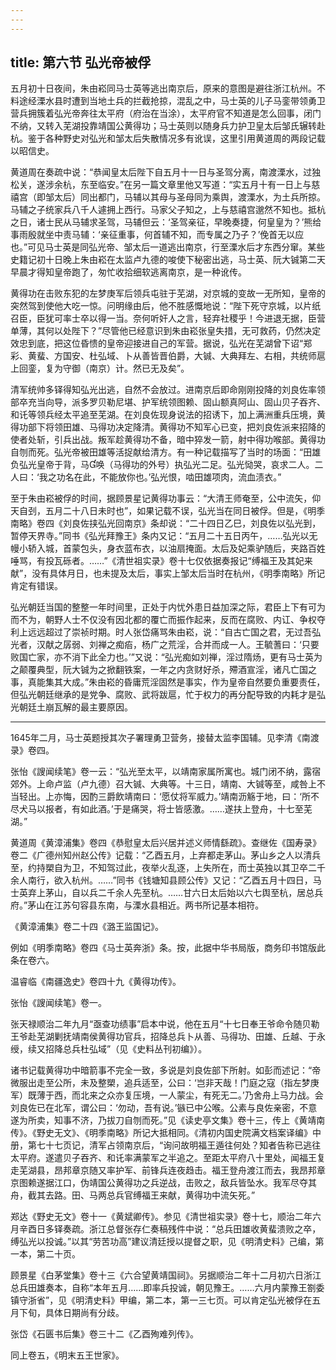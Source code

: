 ```yaml
---
---
---
```

title: 第六节 弘光帝被俘
---




五月初十日夜间，朱由崧同马士英等逃出南京后，原来的意图是避往浙江杭州。不料途经溧水县时遭到当地土兵的拦截抢掠，混乱之中，马士英的儿子马銮带领勇卫营兵拥簇着弘光帝奔往太平府（府治在当涂），太平府官不知道是怎么回事，闭门不纳，又转入芜湖投靠靖国公黄得功；马士英则以随身兵力护卫皇太后邹氏辗转赴杭。鉴于各种野史对弘光和邹太后失散情况多有讹误，这里引用黄道周的两段记载以昭信史。

黄道周在奏疏中说：“恭闻皇太后陛下自五月十一日与圣驾分离，南渡溧水，过独松关，遂涉余杭，东至临安。”在另一篇文章里他又写道：“实五月十有一日上与慈禧宫（即邹太后）同出都门，马辅以其母与圣母同为乘舆，渡溧水，为土兵所掠。马辅之子统家兵八千人遽拥上西行。马家父子知之，上与慈禧宫邈然不知也。抵杭之日，诸士民从马辅求圣驾，马辅但云：‘圣驾亲征，早晚奏捷，何皇皇为？’熊给事雨殷就坐中责马辅：‘亲征重事，何首辅不知，而专属之乃子？’俛首无以应也。”可见马士英是同弘光帝、邹太后一道逃出南京，行至溧水后才东西分窜。某些史籍记初十日晚上朱由崧在太监卢九德的唆使下秘密出逃，马士英、阮大铖第二天早晨才得知皇帝跑了，匆忙收拾细软逃离南京，是一种讹传。

黄得功在击败东犯的左梦庚军后领兵屯驻于芜湖，对京城的变故一无所知，皇帝的突然驾到使他大吃一惊。问明缘由后，他不胜感慨地说：“陛下死守京城，以片纸召臣，臣犹可率士卒以得一当。奈何听奸人之言，轻弃社稷乎！今进退无据，臣营单薄，其何以处陛下？”尽管他已经意识到朱由崧张皇失措，无可救药，仍然决定效忠到底，把这位昏愦的皇帝迎接进自己的军营。据说，弘光在芜湖曾下诏“郑彩、黄蜚、方国安、杜弘域、卜从善皆晋伯爵，大铖、大典拜左、右相，共统师扈上回銮，复为守御（南京）计。然已无及矣”。

清军统帅多铎得知弘光出逃，自然不会放过。进南京后即命刚刚投降的刘良佐率领部卒充当向导，派多罗贝勒尼堪、护军统领图赖、固山额真阿山、固山贝子吞齐、和讬等领兵经太平追至芜湖。在刘良佐现身说法的招诱下，加上满洲重兵压境，黄得功部下将领田雄、马得功决定降清。黄得功不知军心已变，把刘良佐派来招降的使者处斩，引兵出战。叛军趁黄得功不备，暗中猝发一箭，射中得功喉部。黄得功自刎而死。弘光帝被田雄等活捉献给清方。有一种记载描写了当时的场面：“田雄负弘光皇帝于背，马唤（马得功的外号）执弘光二足。弘光恸哭，哀求二人。二人曰：‘我之功名在此，不能放你也。’弘光恨，啮田雄项肉，流血渍衣。”

至于朱由崧被俘的时间，据顾景星记黄得功事云：“大清王师奄至，公中流矢，仰天自刭，五月二十八日未时也”，如果记载不误，弘光当在同日被俘。但是，《明季南略》卷四《刘良佐挟弘光回南京》条却说：“二十四日乙巳，刘良佐以弘光到，暂停天界寺。”同书《弘光拜豫王》条内又记：“五月二十五日丙午，……弘光以无幔小轿入城，首蒙包头，身衣蓝布衣，以油扇掩面。太后及妃乘驴随后，夹路百姓唾骂，有投瓦砾者。……”《清世祖实录》卷十七仅依据奏报记“缚福王及其妃来献”，没有具体月日，也未提及太后，事实上邹太后当时在杭州，《明季南略》所记肯定有错误。

弘光朝廷当国的整整一年时间里，正处于内忧外患日益加深之际，君臣上下有可为而不为，朝野人士不仅没有因北都的覆亡而振作起来，反而在腐败、内讧、争权夺利上远远超过了崇祯时期。时人张岱痛骂朱由崧，说：“自古亡国之君，无过吾弘光者，汉献之孱弱、刘禅之痴㾂，杨广之荒淫，合并而成一人。王毓蓍曰：‘只要败国亡家，亦不消下此全力也。’”又说：“弘光痴如刘禅，淫过隋炀，更有马士英为之颠覆典型，阮大铖为之掀翻铁案，一年之内贪财好杀，殢酒宣淫，诸凡亡国之事，真能集其大成。”朱由崧的昏庸荒淫固然是事实，作为皇帝自然要负重要责任，但弘光朝廷继承的是党争、腐败、武将跋扈，忙于权力的再分配导致的内耗才是弘光朝廷土崩瓦解的最主要原因。



* * *



1645年二月，马士英题授其次子署理勇卫营务，接替太监李国辅。见李清《南渡录》卷四。 ​​​​​​​​​



张怡《謏闻续笔》卷一云：“弘光至太平，以靖南家属所寓也。城门闭不纳，露宿郊外。上命卢监（卢九德）召大铖、大典等。十三日，靖南、大铖等至，咸咎上不当轻出。上亦悔，因酌三爵飲靖南曰：‘愿仗将军威力。’靖南沥觞于地，曰：‘所不尽犬马以报者，有如此酒。’于是痛哭，将士皆感激。……遂扶上登舟，十七至芜湖。” ​​​​​​​​​



黄道周《黄漳浦集》卷四《恭慰皇太后兴居并述义师情繇疏》。查继佐《国寿录》卷二《广德州知州赵公传》记载：“乙酉五月，上弃都走茅山。茅山乡之人以清兵至，约持槊自为卫，不知驾过此，夜举火乱逐，上失所在，而士英独以其卫卒二千余人南行，欲入杭州。……”同书《钱塘知县顾公传》又记：“乙酉五月十四日，马士英弃上茅山，自以兵二千余人先至杭。……甘六日太后始以六七舆至杭，居总兵府。”茅山在江苏句容县东南，与溧水县相近。两书所记基本相符。 ​​​​​​​​​



《黄漳浦集》卷二十四《潞王监国记》。 ​​​​​​​​​



例如《明季南略》卷四《马士英奔浙》条。按，此据中华书局版，商务印书馆版此条在卷六。 ​​​​​​​​​



温睿临《南疆逸史》卷四十九《黄得功传》。 ​​​​​​​​​



张怡《謏闻续笔》卷一。 ​​​​​​​​​



张天禄顺治二年九月“亟查功绩事”启本中说，他在五月“十七日奉王爷命令随贝勒王爷赴芜湖剿抚靖南侯黄得功官兵，招降总兵卜从善、马得功、田雄、丘越、于永绶，续又招降总兵杜弘域”（见《史料丛刊初编》）。 ​​​​​​​​​



诸书记载黄得功中暗箭事不完全一致，多说是刘良佐部下所射。如彭而述记：“帝微服出走至公所，未及整槊，追兵适至，公曰：‘岂非天哉！门庭之寇（指左梦庚军）既薄于西，而北来之众亦复压境，一人蒙尘，有死无二。’乃舍舟上马力战。会刘良佐已在北军，谓公曰：‘勿动，吾有说。’镞已中公喉。公素与良佐亲密，不意遂为所卖，知事不济，乃拔刀自刎而死。”见《读史亭文集》卷十三，传上《黄靖南传》。《野史无文》、《明季南略》所记大抵相同。《清初内国史院满文档案译编》中册，第七十七页记，清军占领南京后，“询问故明福王遁往何处？知者告称已逃往太平府。遂遣贝子吞齐、和讬率满蒙军之半追之。至距太平府八十里处，闻福王复走芜湖县，昂邦章京随又率护军、前锋兵连夜趋击。福王登舟渡江而去，我昂邦章京图赖遂据江口，伪靖国公黄得功之兵逆战，击败之，敌兵皆坠水。我军尽夺其舟，截其去路。田、马两总兵官缚福王来献，黄得功中流矢死。” ​​​​​​​​​



郑达《野史无文》卷十一《黄斌卿传》。参见《清世祖实录》卷十七，顺治二年六月辛酉日多铎奏疏。浙江总督张存仁奏稿残件中说：“总兵田雄收黄蜚溃败之卒，缚弘光以投诚。”以其“劳苦功高”建议清廷授以提督之职，见《明清史料》己编，第一本，第二十页。 ​​​​​​​​​



顾景星《白茅堂集》卷十三《六合望黄靖国祠》。另据顺治二年十二月初六日浙江总兵田雄奏本，自称“本年五月……即率兵投诚，朝见豫王。……六月内蒙豫王劄委镇守浙省”，见《明清史料》甲编，第二本，第一三七页。可以肯定弘光被俘在五月下旬，具体日期尚有分歧。 ​​​​​​​​​



张岱《石匮书后集》卷三十二《乙酉殉难列传》。 ​​​​​​​​​



同上卷五，《明末五王世家》。 ​​​​​​​​​